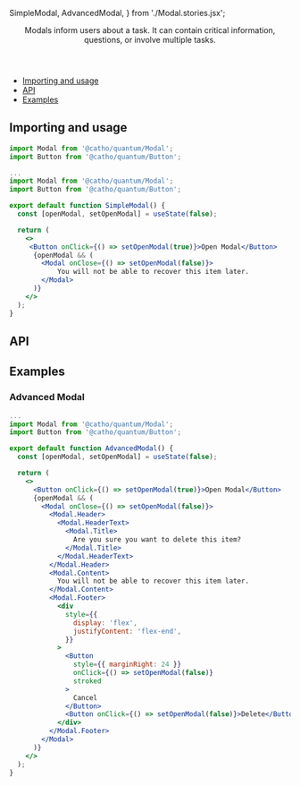 


  SimpleModal,
  AdvancedModal,
} from './Modal.stories.jsx';

<Meta title="Modal" component={Modal} />

<Header title="Modal">
   Modals inform users about a task. It can contain critical information,
      questions, or involve multiple tasks.
</Header>

- [Importing and usage](#importing)
- [API](#api)
- [Examples](#examples)

## <a id="importing"></a>Importing and usage

```js
import Modal from '@catho/quantum/Modal';
import Button from '@catho/quantum/Button';
```

```jsx
...
import Modal from '@catho/quantum/Modal';
import Button from '@catho/quantum/Button';

export default function SimpleModal() {
  const [openModal, setOpenModal] = useState(false);

  return (
    <>
     <Button onClick={() => setOpenModal(true)}>Open Modal</Button>
      {openModal && (
        <Modal onClose={() => setOpenModal(false)}>
            You will not be able to recover this item later.
        </Modal>
      )}
    </>
  );
}
```

<Canvas withSource="none">
  <Story id="modal--simple-modal" />
</Canvas>

## <a id="api"></a>API

<ArgsTable of={Modal} />

## <a id="examples"></a>Examples


### Advanced Modal

```jsx
...
import Modal from '@catho/quantum/Modal';
import Button from '@catho/quantum/Button';

export default function AdvancedModal() {
  const [openModal, setOpenModal] = useState(false);

  return (
    <>
      <Button onClick={() => setOpenModal(true)}>Open Modal</Button>
      {openModal && (
        <Modal onClose={() => setOpenModal(false)}>
          <Modal.Header>
            <Modal.HeaderText>
              <Modal.Title>
                Are you sure you want to delete this item?
              </Modal.Title>
            </Modal.HeaderText>
          </Modal.Header>
          <Modal.Content>
            You will not be able to recover this item later.
          </Modal.Content>
          <Modal.Footer>
            <div
              style={{
                display: 'flex',
                justifyContent: 'flex-end',
              }}
            >
              <Button
                style={{ marginRight: 24 }}
                onClick={() => setOpenModal(false)}
                stroked
              >
                Cancel
              </Button>
              <Button onClick={() => setOpenModal(false)}>Delete</Button>
            </div>
          </Modal.Footer>
        </Modal>
      )}
    </>
  );
}
```

<Canvas withSource="none">
  <Story id="modal--advanced-modal"/>
</Canvas>






